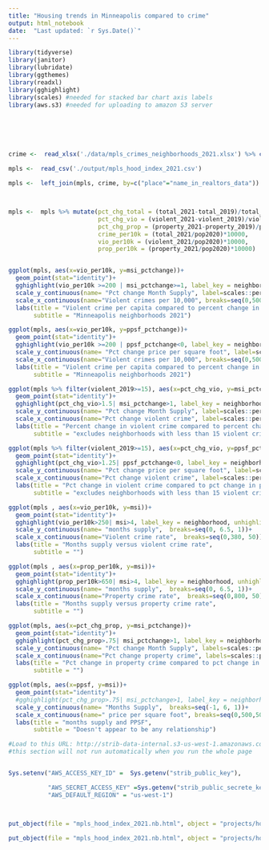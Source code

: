 ```yaml
---
title: "Housing trends in Minneapolis compared to crime"
output: html_notebook
date:  "Last updated: `r Sys.Date()`"
---
```


```r

library(tidyverse)
library(janitor)
library(lubridate)
library(ggthemes)
library(readxl)
library(gghighlight)
library(scales) #needed for stacked bar chart axis labels
library(aws.s3) #needed for uploading to amazon S3 server






crime <-  read_xlsx('./data/mpls_crimes_neighborhoods_2021.xlsx') %>% clean_names()

mpls <-  read_csv('./output/mpls_hood_index_2021.csv')

mpls <-  left_join(mpls, crime, by=c("place"="name_in_realtors_data"))



mpls <-  mpls %>% mutate(pct_chg_total = (total_2021-total_2019)/total_2019,
                         pct_chg_vio = (violent_2021-violent_2019)/violent_2019,
                         pct_chg_prop = (property_2021-property_2019)/property_2019,
                         crime_per10k = (total_2021/pop2020)*10000,
                         vio_per10k = (violent_2021/pop2020)*10000,
                         prop_per10k = (property_2021/pop2020)*10000)



```

```r
ggplot(mpls, aes(x=vio_per10k, y=msi_pctchange))+
  geom_point(stat="identity")+
  gghighlight(vio_per10k >=200 | msi_pctchange>=1, label_key = neighborhood, unhighlighted_params = list(size = 1, colour = alpha("blue", 0.4)))+
  scale_y_continuous(name= "Pct change Month Supply", label=scales::percent, breaks=seq(-1, 2, .5))+
  scale_x_continuous(name="Violent crimes per 10,000", breaks=seq(0,500, 50))+
  labs(title = "Violent crime per capita compared to percent change in months supply",
       subtitle = "Minneapolis neighborhoods 2021")
```


```r
ggplot(mpls, aes(x=vio_per10k, y=ppsf_pctchange))+
  geom_point(stat="identity")+
  gghighlight(vio_per10k >=200 | ppsf_pctchange<0, label_key = neighborhood, unhighlighted_params = list(size = 1, colour = alpha("blue", 0.4)))+
  scale_y_continuous(name= "Pct change price per square foot", label=scales::percent, breaks=seq(-.2, .5, .1))+
  scale_x_continuous(name="Violent crimes per 10,000", breaks=seq(0,500, 50))+
  labs(title = "Violent crime per capita compared to percent change in price per square foot",
       subtitle = "Minneapolis neighborhoods 2021")
```


```r
ggplot(mpls %>% filter(violent_2019>=15), aes(x=pct_chg_vio, y=msi_pctchange))+
  geom_point(stat="identity")+
  gghighlight(pct_chg_vio>1.5| msi_pctchange>1, label_key = neighborhood, unhighlighted_params = list(size = 1, colour = alpha("blue", 0.4)))+
  scale_y_continuous(name= "Pct change Month Supply", label=scales::percent, breaks=seq(-1, 2, .5))+
  scale_x_continuous(name="Pct change violent crime", label=scales::percent,  breaks=seq(-1,2, .5))+
  labs(title = "Percent change in violent crime compared to percent change in months supply",
       subtitle = "excludes neighborhoods with less than 15 violent crimes in 2019")
```


```r
ggplot(mpls %>% filter(violent_2019>=15), aes(x=pct_chg_vio, y=ppsf_pctchange))+
  geom_point(stat="identity")+
  gghighlight(pct_chg_vio>1.25| ppsf_pctchange<0, label_key = neighborhood, unhighlighted_params = list(size = 1, colour = alpha("blue", 0.4)))+
  scale_y_continuous(name= "Pct change price per square foot", label=scales::percent, breaks=seq(-.05, 1, .05))+
  scale_x_continuous(name="Pct change violent crime", label=scales::percent,  breaks=seq(-1,2, .5))+
  labs(title = "Pct change in violent crime compared to pct change in price per square ft",
       subtitle = "excludes neighborhoods with less than 15 violent crimes in 2019")
```



```r
ggplot(mpls , aes(x=vio_per10k, y=msi))+
  geom_point(stat="identity")+
  gghighlight(vio_per10k>250| msi>4, label_key = neighborhood, unhighlighted_params = list(size = 1, colour = alpha("blue", 0.4)))+
  scale_y_continuous(name= "months supply",  breaks=seq(0, 6.5, 1))+
  scale_x_continuous(name="Violent crime rate",  breaks=seq(0,380, 50))+
  labs(title = "Months supply versus violent crime rate",
       subtitle = "")
```

```r
ggplot(mpls , aes(x=prop_per10k, y=msi))+
  geom_point(stat="identity")+
  gghighlight(prop_per10k>650| msi>4, label_key = neighborhood, unhighlighted_params = list(size = 1, colour = alpha("blue", 0.4)))+
  scale_y_continuous(name= "months supply",  breaks=seq(0, 6.5, 1))+
  scale_x_continuous(name="Property crime rate",  breaks=seq(0,800, 50))+
  labs(title = "Months supply versus property crime rate",
       subtitle = "")
```


```r
ggplot(mpls, aes(x=pct_chg_prop, y=msi_pctchange))+
  geom_point(stat="identity")+
  gghighlight(pct_chg_prop>.75| msi_pctchange>1, label_key = neighborhood, unhighlighted_params = list(size = 1, colour = alpha("blue", 0.4)))+
  scale_y_continuous(name= "Pct change Month Supply", labels=scales::percent, breaks=seq(-1, 2, .5))+
  scale_x_continuous(name="Pct change property crime", labels=scales::percent,  breaks=seq(-1,1, .2))+
  labs(title = "Pct change in property crime compared to pct change in months supply",
       subtitle = "")
```



```r
ggplot(mpls, aes(x=ppsf, y=msi))+
  geom_point(stat="identity")+
  #gghighlight(pct_chg_prop>.75| msi_pctchange>1, label_key = neighborhood, unhighlighted_params = list(size = 1, colour = alpha("blue", 0.4)))+
  scale_y_continuous(name= "Months Supply",  breaks=seq(-1, 6, 1))+
  scale_x_continuous(name=" price per square foot", breaks=seq(0,500,50))+
  labs(title = "months supply and PPSF",
       subtitle = "Doesn't appear to be any relationship")
```


```r

#Load to this URL: http://strib-data-internal.s3-us-west-1.amazonaws.com/projects/HotHousingIndex/HotIndex.html
#this section will not run automatically when you run the whole page


Sys.setenv("AWS_ACCESS_KEY_ID" =  Sys.getenv("strib_public_key"),

           "AWS_SECRET_ACCESS_KEY" =Sys.getenv("strib_public_secrete_key"),
           "AWS_DEFAULT_REGION" = "us-west-1")



put_object(file = "mpls_hood_index_2021.nb.html", object = "projects/housing/mpls_hood_index_2021.nb.html", bucket = "strib-data-public")

put_object(file = "mpls_hood_index_2021.nb.html", object = "projects/housing/mpls_hood_index_2021.nb.html", bucket = "strib-data-public", acl=c("public-read"))
```

